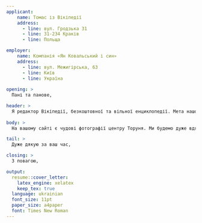 ```yaml
---
applicant:
    name: Томас із Вікіпедії
    address:
      - line: вул. Гродзька 31
      - line: 31-234 Краків
      - line: Польща

employer:
    name: Компанія «Ян Ковальський і син»
    address:
      - line: вул. Межигірська, 63
      - line: Київ
      - line: Україна
      
opening: >
  Пані та панове,

header: >
  Я редактор Вікіпедії, безкоштовної та вільної енциклопедії. Мета нашого проекту – зібрати всі знання, розвинути та поширити їх безкоштовно на благо людства. Водночас ми дуже поважаємо авторські права, і саме з цього приводу я до вас звертаюся.
  
body: >
  На вашому сайті є чудові фотографії центру Торуня. Ми будемо дуже вдячні, якщо ви надасте нам дозвіл використовувати їх у Вікіпедії (включаючи статті про Торунь), якщо ви володієте авторським правом на це. Оскільки ми надаємо великого значення авторському праву, ми не будемо публікувати ці матеріали без прямої згоди автора. Моя адреса tomasz@wikipedia.org

tail: >
  Дуже дякую за ваш час,

closing: >
  З повагою,

output:
  resume::cover_letter: 
    latex_engine: xelatex
    keep_tex: true
  language: ukrainian
  font_size: 11pt
  paper_size: a4paper
  font: Times New Roman
---
```


